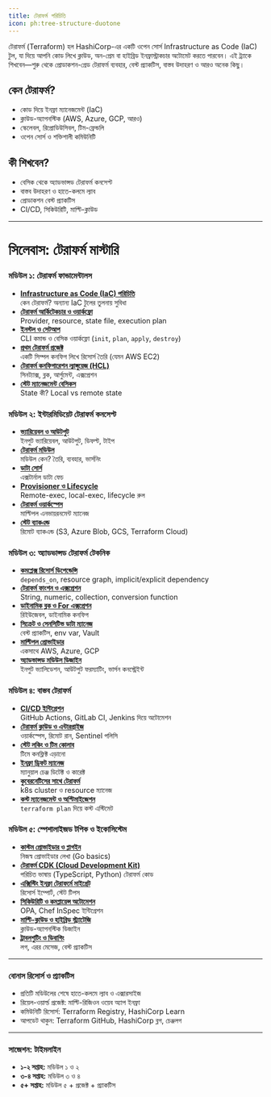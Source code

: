```yaml
---
title: টেরাফর্ম পরিচিতি
icon: ph:tree-structure-duotone
---
```


টেরাফর্ম (Terraform) হল HashiCorp-এর একটি ওপেন সোর্স Infrastructure as Code (IaC) টুল, যা দিয়ে আপনি কোড লিখে ক্লাউড, অন-প্রেম বা হাইব্রিড ইনফ্রাস্ট্রাকচার অটোমেট করতে পারবেন। এই ট্র্যাকে শিখবেন—শুরু থেকে প্রোডাকশন-গ্রেড টেরাফর্ম ব্যবহার, বেস্ট প্র্যাকটিস, বাস্তব উদাহরণ ও আরও অনেক কিছু।

## কেন টেরাফর্ম?
- কোড দিয়ে ইনফ্রা ম্যানেজমেন্ট (IaC)
- ক্লাউড-অ্যাগনস্টিক (AWS, Azure, GCP, আরও)
- স্কেলেবল, রিপ্রোডিউসিবল, টিম-ফ্রেন্ডলি
- ওপেন সোর্স ও শক্তিশালী কমিউনিটি

## কী শিখবেন?
- বেসিক থেকে অ্যাডভান্সড টেরাফর্ম কনসেপ্ট
- বাস্তব উদাহরণ ও হাতে-কলমে ল্যাব
- প্রোডাকশন বেস্ট প্র্যাকটিস
- CI/CD, সিকিউরিটি, মাল্টি-ক্লাউড

---


# সিলেবাস: টেরাফর্ম মাস্টারি


### মডিউল ১: টেরাফর্ম ফান্ডামেন্টালস

- [**Infrastructure as Code (IaC) পরিচিতি**](/terraform/iac-intro)  
  কেন টেরাফর্ম? অন্যান্য IaC টুলের তুলনায় সুবিধা
- [**টেরাফর্ম আর্কিটেকচার ও ওয়ার্কফ্লো**](/terraform/architecture-workflow)  
  Provider, resource, state file, execution plan
- [**ইনস্টল ও সেটআপ**](/terraform/installation-setup)  
  CLI কমান্ড ও বেসিক ওয়ার্কফ্লো (`init`, `plan`, `apply`, `destroy`)
- [**প্রথম টেরাফর্ম প্রজেক্ট**](/terraform/first-project)  
  একটি সিম্পল কনফিগ লিখে রিসোর্স তৈরি (যেমন AWS EC2)
- [**টেরাফর্ম কনফিগারেশন ল্যাঙ্গুয়েজ (HCL)**](/terraform/hcl-language)  
  সিনট্যাক্স, ব্লক, আর্গুমেন্ট, এক্সপ্রেশন
- [**স্টেট ম্যানেজমেন্ট বেসিকস**](/terraform/state-management-basics)  
  State কী? Local vs remote state


### মডিউল ২: ইন্টারমিডিয়েট টেরাফর্ম কনসেপ্ট

- [**ভ্যারিয়েবল ও আউটপুট**](/terraform/variables-outputs)  
  ইনপুট ভ্যারিয়েবল, আউটপুট, ডিফল্ট, টাইপ
- [**টেরাফর্ম মডিউল**](/terraform/modules)  
  মডিউল কেন? তৈরি, ব্যবহার, ভার্সনিং
- [**ডাটা সোর্স**](/terraform/data-sources)  
  এক্সটার্নাল ডাটা ফেচ
- [**Provisioner ও Lifecycle**](/terraform/provisioner-lifecycle)  
  Remote-exec, local-exec, lifecycle রুল
- [**টেরাফর্ম ওয়ার্কস্পেস**](/terraform/workspaces)  
  মাল্টিপল এনভায়রনমেন্ট ম্যানেজ
- [**স্টেট ব্যাকএন্ড**](/terraform/state-backend)  
  রিমোট ব্যাকএন্ড (S3, Azure Blob, GCS, Terraform Cloud)


### মডিউল ৩: অ্যাডভান্সড টেরাফর্ম টেকনিক

- [**কমপ্লেক্স রিসোর্স ডিপেন্ডেন্সি**](/terraform/complex-dependency)  
  `depends_on`, resource graph, implicit/explicit dependency
- [**টেরাফর্ম ফাংশন ও এক্সপ্রেশন**](/terraform/functions-expressions)  
  String, numeric, collection, conversion function
- [**ডাইনামিক ব্লক ও For এক্সপ্রেশন**](/terraform/dynamic-blocks-for)  
  রিইউজেবল, ডাইনামিক কনফিগ
- [**সিক্রেট ও সেনসিটিভ ডাটা ম্যানেজ**](/terraform/secrets-sensitive-data)  
  বেস্ট প্র্যাকটিস, env var, Vault
- [**মাল্টিপল প্রোভাইডার**](/terraform/multiple-providers)  
  একসাথে AWS, Azure, GCP
- [**অ্যাডভান্সড মডিউল ডিজাইন**](/terraform/advanced-module-design)  
  ইনপুট ভ্যালিডেশন, আউটপুট ফরম্যাটিং, ভার্সন কনস্ট্রেইন্ট


### মডিউল ৪: বাস্তব টেরাফর্ম

- [**CI/CD ইন্টিগ্রেশন**](/terraform/cicd-integration)  
  GitHub Actions, GitLab CI, Jenkins দিয়ে অটোমেশন
- [**টেরাফর্ম ক্লাউড ও এন্টারপ্রাইজ**](/terraform/cloud-enterprise)  
  ওয়ার্কস্পেস, রিমোট রান, Sentinel পলিসি
- [**স্টেট লকিং ও টিম কোলাব**](/terraform/state-locking-collab)  
  টিমে কনফ্লিক্ট এড়ানো
- [**ইনফ্রা ড্রিফট ম্যানেজ**](/terraform/infra-drift-manage)  
  ম্যানুয়াল চেঞ্জ ডিটেক্ট ও কারেক্ট
- [**কুবেরনেটিসের সাথে টেরাফর্ম**](/terraform/kubernetes)  
  k8s cluster ও resource ম্যানেজ
- [**কস্ট ম্যানেজমেন্ট ও অপ্টিমাইজেশন**](/terraform/cost-management)  
  `terraform plan` দিয়ে কস্ট এস্টিমেট


### মডিউল ৫: স্পেশালাইজড টপিক ও ইকোসিস্টেম

- [**কাস্টম প্রোভাইডার ও প্লাগইন**](/terraform/custom-provider-plugin)  
  নিজস্ব প্রোভাইডার লেখা (Go basics)
- [**টেরাফর্ম CDK (Cloud Development Kit)**](/terraform/cdktf)  
  পরিচিত ভাষায় (TypeScript, Python) টেরাফর্ম কোড
- [**এক্সিস্টিং ইনফ্রা টেরাফর্মে মাইগ্রেট**](/terraform/import-existing-infra)  
  রিসোর্স ইম্পোর্ট, স্টেট টিপস
- [**সিকিউরিটি ও কমপ্লায়েন্স অটোমেশন**](#)  
  OPA, Chef InSpec ইন্টিগ্রেশন
- [**মাল্টি-ক্লাউড ও হাইব্রিড স্ট্র্যাটেজি**](/terraform/multi-cloud-hybrid-strategy)  
  ক্লাউড-অ্যাগনস্টিক ডিজাইন
- [**ট্রাবলশুটিং ও ডিবাগিং**](/terraform/troubleshooting-debugging)  
  লগ, এরর মেসেজ, বেস্ট প্র্যাকটিস

---

### বোনাস রিসোর্স ও প্র্যাকটিস

- প্রতিটি মডিউলের শেষে হাতে-কলমে ল্যাব ও এক্সারসাইজ
- রিয়েল-ওয়ার্ল্ড প্রজেক্ট: মাল্টি-রিজিওন ওয়েব অ্যাপ ইনফ্রা
- কমিউনিটি রিসোর্স: Terraform Registry, HashiCorp Learn
- আপডেট থাকুন: Terraform GitHub, HashiCorp ব্লগ, চেঞ্জলগ

---

### সাজেশন: টাইমলাইন

- **১-২ সপ্তাহ:** মডিউল ১ ও ২
- **৩-৪ সপ্তাহ:** মডিউল ৩ ও ৪
- **৫+ সপ্তাহ:** মডিউল ৫ + প্রজেক্ট + প্র্যাকটিস
